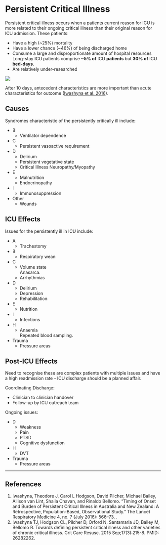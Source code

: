 # Persistent Critical Illness

Persistent critical illness occurs when a patients current reason for ICU is more related to their ongoing critical illness than their original reason for ICU admission. These patients:

* Have a high (~25%) mortality
* Have a lower chance (~46%) of being discharged home
* Consume a large and disproportionate amount of hospital resources\
Long-stay ICU patients comprise **~5% of** ICU **patients** but **30% of** ICU **bed-days**.
* Are relatively under-researched


:::column-margin
![](/resources/pci-auroc.png)

After 10 days, antecedent characteristics are more important than acute characteristics for outcome ([Iwashyna et al. 2016](https://doi.org/10.1016/S2213-2600(16))).

:::


## Causes

Syndromes characteristic of the persistently critically ill include:

* B
	* Ventilator dependence
* C
	* Persistent vasoactive requirement
* D
	* Delirium
	* Persistent vegetative state
	* Critical Illness Neuropathy/Myopathy
* E
	* Malnutrition
	* Endocrinopathy
* I
	* Immunosuppression
* Other
	* Wounds



## ICU Effects

Issues for the persistently ill in ICU include:

* A
	* Trachestomy
* B
	* Respiratory wean
* C
	* Volume state\
	Anasarca.
	* Arrhythmias
* D
	* Delirium
	* Depression
	* Rehabilitation
* E
	* Nutrition
* I
	* Infections
* H
	* Anaemia\
	Repeated blood sampling.
* Trauma
	* Pressure areas

## Post-ICU Effects

:::info
Need to recognise these are complex patients with multiple issues and have a high readmission rate - ICU discharge should be a planned affair.
:::

Coordinating Discharge:

* Clinician to clinician handover
* Follow-up by ICU outreach team


Ongoing issues:

* D
	* Weakness
	* Pain
	* PTSD
	* Cognitive dysfunction
* H
	* DVT
* Trauma
	* Pressure areas

---

## References

1. Iwashyna, Theodore J, Carol L Hodgson, David Pilcher, Michael Bailey, Allison van Lint, Shaila Chavan, and Rinaldo Bellomo. “Timing of Onset and Burden of Persistent Critical Illness in Australia and New Zealand: A Retrospective, Population-Based, Observational Study.” The Lancet Respiratory Medicine 4, no. 7 (July 2016): 566–73. [](https://doi.org/10.1016/S2213-2600(16)30098-4).
2. Iwashyna TJ, Hodgson CL, Pilcher D, Orford N, Santamaria JD, Bailey M, Bellomo R. Towards defining persistent critical illness and other varieties of chronic critical illness. Crit Care Resusc. 2015 Sep;17(3):215-8. PMID: 26282262.
